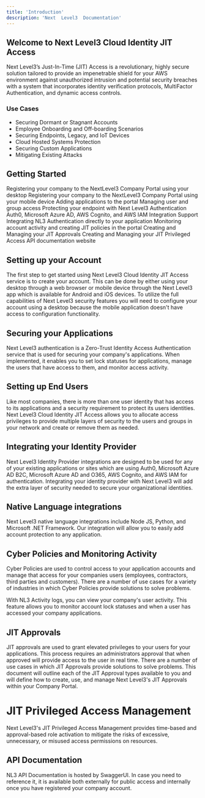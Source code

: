 ---
title: 'Introduction'
description: 'Next  Level3  Documentation'
---
## Welcome  to  Next  Level3  Cloud  Identity  JIT  Access

Next Level3’s Just-In-Time (JIT) Access is a revolutionary, highly secure solution tailored to provide an impenetrable shield for your AWS environment against unauthorized intrusion and potential security breaches with a system that incorporates identity verification protocols, MultiFactor Authentication, and dynamic access controls.

### Use  Cases

- Securing Dormant or Stagnant Accounts
- Employee Onboarding and Off-boarding Scenarios
- Securing Endpoints, Legacy, and IoT Devices
- Cloud Hosted Systems Protection
- Securing Custom Applications
- Mitigating Existing Attacks

## Getting  Started

<CardGroup cols={2}>
  <Card
    title="Setting  up  your  Account  for  Desktop"
    icon="user"
    href="/Features/Setting up your Account for Desktop"
  >
    Registering your company to the NextLevel3 Company Portal using your desktop
  </Card>
   <Card
    title="Setting  up  your  Account  for  Mobile"
    icon="user"
    href="/Features/Setting up your Account for Mobile"
  >
    Registering your company to the NextLevel3 Company Portal using your mobile device
  </Card>
  <Card
    title="Securing  your  Applications"
    icon="shield"
    href="/Features/Securing your Applications"
  >
    Adding applications to the portal
  </Card>
  <Card
    title="Setting  up  End  Users"
    icon="mobile-screen-button"
    href="/Features/User Management"
  >
    Managing user and group access
  </Card>
  <Card
    title="Protecting  your  Endpoints"
    href="/Features/Endpoint Protection"
    icon="desktop">
    Protecting your endpoint with Next Level3 Authentication
  </Card>
  <Card
    title="Integrating  your  Identity  Provider"
    href="/Features/Integrating your Identity Provider"
    icon="address-card"
    >
    Auth0, Microsoft Azure AD, AWS Cognito, and AWS IAM Integration Support
  </Card>
  <Card
    title="Native  Language  Integrations"
    href="/Features/Native Language Integrations"
    icon="code"
    >
    Integrating NL3 Authentication directly to your application
  </Card>
  <Card 
    title="JIT  Policies  and  Monitoring  Activity" 
    href="/Features/JIT Policies and Activity Logs" 
    icon="user-lock"
    >
    Monitoring account activity and creating JIT policies in the portal
  </Card>
  <Card 
    title="JIT  Approvals" 
    href="/Features/JIT Approvals" 
    icon="user-lock"
    >
    Creating and Managing your JIT Approvals
  </Card>
  <Card 
    title="JIT Privileged Access Management" 
    href="/Features/JIT Privileged Access Management" 
    icon="user-lock"
    >
    Creating and Managing your JIT Privileged Access
  </Card>
  <Card
    title="Using  Next  Level3  API"
    href="https://api.nextlevel3.com/nl3/api/swagger-ui/index.html#/"
    icon="code"
    >
    API documentation website
  </Card>
</CardGroup>

## Setting  up  your  Account
The first step to get started using Next Level3 Cloud Identity JIT Access service is to create your account. This can be done by either using your desktop through a web browser or mobile device through the Next Level3 app which is available for Android and iOS devices. To utilize the full capabilities of Next Level3 security features you will need to configure your account using a desktop because the mobile application doesn't have access to configuration functionality.

## Securing  your  Applications
Next Level3 authentication is a Zero-Trust Identity Access Authentication service that is used for securing your company's applications. When implemented, it enables you to set lock statuses for applications, manage the users that have access to them, and monitor access activity.

## Setting  up  End  Users
Like most companies, there is more than one user identity that has access to its applications and a security requirement to protect its users identities. Next Level3 Cloud Identity JIT Access allows you to allocate access privileges to provide multiple layers of security to the users and groups in your network and create or remove them as needed.
 
## Integrating  your  Identity  Provider
Next Level3 Identity Provider integrations are designed to be used for any of your existing applications or sites which are using Auth0, Microsoft Azure AD B2C, Microsoft Azure AD and O365, AWS Cognito, and AWS IAM for authentication. Integrating your identity provider with Next Level3 will add the extra layer of security needed to secure your organizational identities.

## Native Language integrations
Next Level3 native language integrations include Node JS, Python, and Microsoft .NET Framework. Our integration will allow you to easily add account protection to any application. 
        
## Cyber  Policies  and  Monitoring  Activity
Cyber Policies are used to control access to your application accounts and manage that access for your companies users (employees, contractors, third parties and customers). There are a number of use cases for a variety of industries in which Cyber Policies provide solutions to solve problems. 

With NL3 Activity logs, you can view your company's user activity. This feature allows you to monitor account lock statuses and when a user has accessed your company applications.

## JIT Approvals
JIT approvals are used to grant elevated privileges to your users for your applications. This process requires an administrators approval that when approved will provide access to the user in real time. There are a number of use cases in which JIT Approvals provide solutions to solve problems. This document will outline each of the JIT Approval types available to you and will define how to create, use, and manage Next Level3's JIT Approvals within your Company Portal. 

# JIT Privileged Access Management
Next Level3's JIT Privileged Access Management provides time-based and approval-based role activation to mitigate the risks of excessive, unnecessary, or misused access permissions on resources. 

## API  Documentation
NL3 API Documentation is hosted by SwaggerUI. In case you need to reference it, it is available both externally for public access and internally once you have registered your company account.